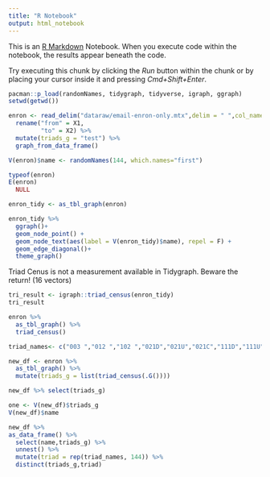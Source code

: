 ```yaml
---
title: "R Notebook"
output: html_notebook
---
```


This is an [R Markdown](http://rmarkdown.rstudio.com) Notebook. When you execute code within the notebook, the results appear beneath the code. 

Try executing this chunk by clicking the *Run* button within the chunk or by placing your cursor inside it and pressing *Cmd+Shift+Enter*. 
```r
pacman::p_load(randomNames, tidygraph, tidyverse, igraph, ggraph)
setwd(getwd())
```

```r
enron <- read_delim("dataraw/email-enron-only.mtx",delim = " ",col_names = F) %>% 
  rename("from" = X1,
         "to" = X2) %>% 
  mutate(triads_g = "test") %>% 
  graph_from_data_frame()

V(enron)$name <- randomNames(144, which.names="first")
```
```r
typeof(enron)
E(enron)
  NULL
```

```r
enron_tidy <- as_tbl_graph(enron)
```


```r
enron_tidy %>% 
  ggraph()+
  geom_node_point() + 
  geom_node_text(aes(label = V(enron_tidy)$name), repel = F) +
  geom_edge_diagonal()+
  theme_graph()
```


Triad Cenus is not a measurement available in Tidygraph. Beware the return! (16 vectors)
```r
tri_result <- igraph::triad_census(enron_tidy)
tri_result
```

```r
enron %>% 
  as_tbl_graph() %>% 
  triad_census()
```

```r
triad_names<- c("003 ","012 ","102 ","021D","021U","021C","111D","111U","030T","030C","201 ","120D","120U","120C","210 ","300 ")

new_df <- enron %>%
  as_tbl_graph() %>%
  mutate(triads_g = list(triad_census(.G()))) 

new_df %>% select(triads_g)

one <- V(new_df)$triads_g
V(new_df)$name

new_df %>% 
as_data_frame() %>% 
  select(name,triads_g) %>% 
  unnest() %>% 
  mutate(triad = rep(triad_names, 144)) %>% 
  distinct(triads_g,triad)

```


